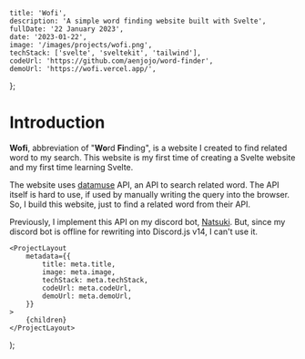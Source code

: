 
	title: 'Wofi',
	description: 'A simple word finding website built with Svelte',
	fullDate: '22 January 2023',
	date: '2023-01-22',
	image: '/images/projects/wofi.png',
	techStack: ['svelte', 'sveltekit', 'tailwind'],
	codeUrl: 'https://github.com/aenjojo/word-finder',
	demoUrl: 'https://wofi.vercel.app/',
};

# Introduction
**Wofi**, abbreviation of "**Wo**rd **Fi**nding", is a website I created to find related word to my search.
This website is my first time of creating a Svelte website and my first time learning Svelte.

The website uses [datamuse](https://datamuse.com) API, an API to search related word.
The API itself is hard to use, if used by manually writing the query into the browser.
So, I build this website, just to find a related word from their API.

Previously, I implement this API on my discord bot, [Natsuki](/projects/non-web/natsuki-bot).
But, since my discord bot is offline for rewriting into Discord.js v14, I can't use it.

	<ProjectLayout
		metadata={{
			title: meta.title,
			image: meta.image,
			techStack: meta.techStack,
			codeUrl: meta.codeUrl,
			demoUrl: meta.demoUrl,
		}}
	>
		{children}
	</ProjectLayout>
);